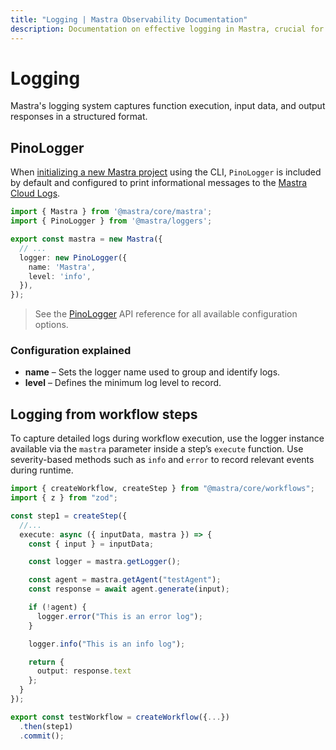 ```yaml
---
title: "Logging | Mastra Observability Documentation"
description: Documentation on effective logging in Mastra, crucial for understanding application behavior and improving AI accuracy.
---
```


# Logging

Mastra's logging system captures function execution, input data, and output responses in a structured format.

## PinoLogger

When [initializing a new Mastra project](../getting-started/installation.mdx) using the CLI, `PinoLogger` is included by default and configured to print informational messages to the [Mastra Cloud Logs](../mastra-cloud/observability.mdx).


```typescript filename="src/mastra/index.ts" showLineNumbers copy
import { Mastra } from '@mastra/core/mastra';
import { PinoLogger } from '@mastra/loggers';

export const mastra = new Mastra({
  // ...
  logger: new PinoLogger({
    name: 'Mastra',
    level: 'info',
  }),
});
```

> See the [PinoLogger](../../reference/observability/logger.mdx) API reference for all available configuration options.

### Configuration explained

- **name** – Sets the logger name used to group and identify logs.
- **level** – Defines the minimum log level to record.

## Logging from workflow steps

To capture detailed logs during workflow execution, use the logger instance available via the `mastra` parameter inside a step’s `execute` function. Use severity-based methods such as `info` and `error` to record relevant events during runtime.

```typescript {6,9,15,18} filename="src/mastra/workflows/test-workflow.ts" showLineNumbers copy
import { createWorkflow, createStep } from "@mastra/core/workflows";
import { z } from "zod";

const step1 = createStep({
  //...
  execute: async ({ inputData, mastra }) => {
    const { input } = inputData;

    const logger = mastra.getLogger();

    const agent = mastra.getAgent("testAgent");
    const response = await agent.generate(input);

    if (!agent) {
      logger.error("This is an error log");
    }

    logger.info("This is an info log");

    return {
      output: response.text
    };
  }
});

export const testWorkflow = createWorkflow({...})
  .then(step1)
  .commit();
```

